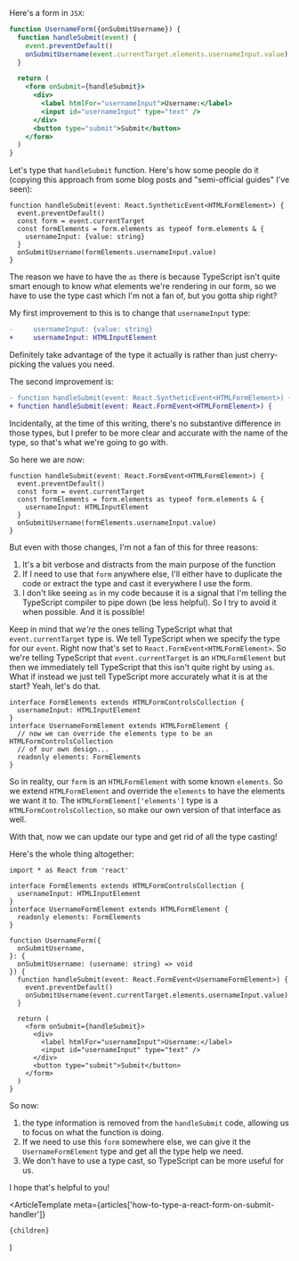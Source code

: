 Here's a form in `JSX`:

```jsx
function UsernameForm({onSubmitUsername}) {
  function handleSubmit(event) {
    event.preventDefault()
    onSubmitUsername(event.currentTarget.elements.usernameInput.value)
  }

  return (
    <form onSubmit={handleSubmit}>
      <div>
        <label htmlFor="usernameInput">Username:</label>
        <input id="usernameInput" type="text" />
      </div>
      <button type="submit">Submit</button>
    </form>
  )
}
```

Let's type that `handleSubmit` function. Here's how some people do it (copying
this approach from some blog posts and "semi-official guides" I've seen):

```tsx
function handleSubmit(event: React.SyntheticEvent<HTMLFormElement>) {
  event.preventDefault()
  const form = event.currentTarget
  const formElements = form.elements as typeof form.elements & {
    usernameInput: {value: string}
  }
  onSubmitUsername(formElements.usernameInput.value)
}
```

The reason we have to have the `as` there is because TypeScript isn't quite
smart enough to know what elements we're rendering in our form, so we have to
use the type cast which I'm not a fan of, but you gotta ship right?

My first improvement to this is to change that `usernameInput` type:

```diff
-     usernameInput: {value: string}
+     usernameInput: HTMLInputElement
```

Definitely take advantage of the type it actually is rather than just
cherry-picking the values you need.

The second improvement is:

```diff
- function handleSubmit(event: React.SyntheticEvent<HTMLFormElement>) {
+ function handleSubmit(event: React.FormEvent<HTMLFormElement>) {
```

Incidentally, at the time of this writing, there's no substantive difference in
those types, but I prefer to be more clear and accurate with the name of the
type, so that's what we're going to go with.

So here we are now:

```tsx
function handleSubmit(event: React.FormEvent<HTMLFormElement>) {
  event.preventDefault()
  const form = event.currentTarget
  const formElements = form.elements as typeof form.elements & {
    usernameInput: HTMLInputElement
  }
  onSubmitUsername(formElements.usernameInput.value)
}
```

But even with those changes, I'm not a fan of this for three reasons:

1. It's a bit verbose and distracts from the main purpose of the function
2. If I need to use that `form` anywhere else, I'll either have to duplicate the
   code or extract the type and cast it everywhere I use the form.
3. I don't like seeing `as` in my code because it is a signal that I'm telling
   the TypeScript compiler to pipe down (be less helpful). So I try to avoid it
   when possible. And it is possible!

Keep in mind that _we're_ the ones telling TypeScript what that
`event.currentTarget` type is. We tell TypeScript when we specify the type for
our `event`. Right now that's set to `React.FormEvent<HTMLFormElement>`. So
we're telling TypeScript that `event.currentTarget` is an `HTMLFormElement` but
then we immediately tell TypeScript that this isn't quite right by using `as`.
What if instead we just tell TypeScript more accurately what it is at the start?
Yeah, let's do that.

```tsx
interface FormElements extends HTMLFormControlsCollection {
  usernameInput: HTMLInputElement
}
interface UsernameFormElement extends HTMLFormElement {
  // now we can override the elements type to be an HTMLFormControlsCollection
  // of our own design...
  readonly elements: FormElements
}
```

So in reality, our `form` is an `HTMLFormElement` with some known `elements`. So
we extend `HTMLFormElement` and override the `elements` to have the elements we
want it to. The `HTMLFormElement['elements']` type is a
`HTMLFormControlsCollection`, so make our own version of that interface as well.

With that, now we can update our type and get rid of all the type casting!

Here's the whole thing altogether:

```tsx
import * as React from 'react'

interface FormElements extends HTMLFormControlsCollection {
  usernameInput: HTMLInputElement
}
interface UsernameFormElement extends HTMLFormElement {
  readonly elements: FormElements
}

function UsernameForm({
  onSubmitUsername,
}: {
  onSubmitUsername: (username: string) => void
}) {
  function handleSubmit(event: React.FormEvent<UsernameFormElement>) {
    event.preventDefault()
    onSubmitUsername(event.currentTarget.elements.usernameInput.value)
  }

  return (
    <form onSubmit={handleSubmit}>
      <div>
        <label htmlFor="usernameInput">Username:</label>
        <input id="usernameInput" type="text" />
      </div>
      <button type="submit">Submit</button>
    </form>
  )
}
```

So now:

1. the type information is removed from the `handleSubmit` code, allowing us to
   focus on what the function is doing.
2. If we need to use this `form` somewhere else, we can give it the
   `UsernameFormElement` type and get all the type help we need.
3. We don't have to use a type cast, so TypeScript can be more useful for us.

I hope that's helpful to you!


  <ArticleTemplate
    meta={articles['how-to-type-a-react-form-on-submit-handler']}
  >
    {children}
  </ArticleTemplate>
)

